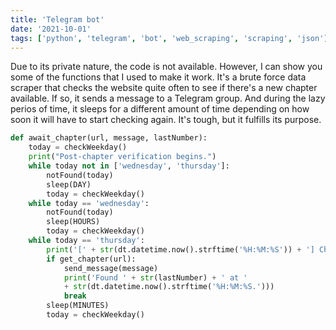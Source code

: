 ```yaml
---
title: 'Telegram bot'
date: '2021-10-01'
tags: ['python', 'telegram', 'bot', 'web_scraping', 'scraping', 'json']
---
```


Due to its private nature, the code is not available. However, I can show you some of the functions that I used to make it work.
It's a brute force data scraper that checks the website quite often to see if there's a new chapter available. If so, it sends 
a message to a Telegram group. And during the lazy perios of time, it sleeps for a different amount of time depending on
how soon it will have to start checking again. It's tough, but it fulfills its purpose.

```python
def await_chapter(url, message, lastNumber):
    today = checkWeekday()
    print("Post-chapter verification begins.")
    while today not in ['wednesday', 'thursday']:
        notFound(today)
        sleep(DAY)
        today = checkWeekday()
    while today == 'wednesday':
        notFound(today)
        sleep(HOURS)
        today = checkWeekday()
    while today == 'thursday':
        print('[' + str(dt.datetime.now().strftime('%H:%M:%S')) + '] Checking...')
        if get_chapter(url):
            send_message(message)
            print('Found ' + str(lastNumber) + ' at ' 
            + str(dt.datetime.now().strftime('%H:%M:%S.')))
            break
        sleep(MINUTES)
        today = checkWeekday()
```